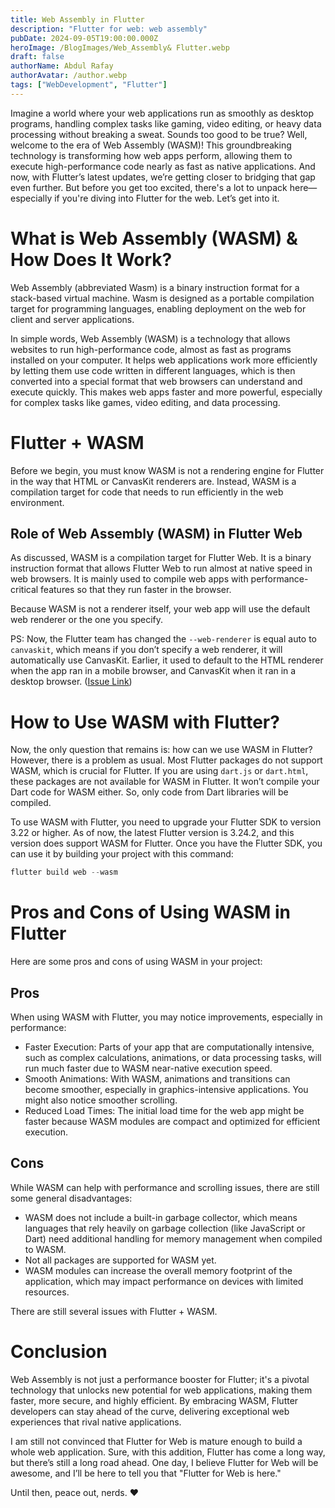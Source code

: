 ```yaml
---
title: Web Assembly in Flutter
description: "Flutter for web: web assembly"
pubDate: 2024-09-05T19:00:00.000Z
heroImage: /BlogImages/Web_Assembly& Flutter.webp
draft: false
authorName: Abdul Rafay
authorAvatar: /author.webp
tags: ["WebDevelopment", "Flutter"]
---
```


Imagine a world where your web applications run as smoothly as desktop programs, handling complex tasks like gaming, video editing, or heavy data processing without breaking a sweat. Sounds too good to be true? Well, welcome to the era of Web Assembly (WASM)! This groundbreaking technology is transforming how web apps perform, allowing them to execute high-performance code nearly as fast as native applications. And now, with Flutter’s latest updates, we’re getting closer to bridging that gap even further. But before you get too excited, there's a lot to unpack here—especially if you're diving into Flutter for the web. Let’s get into it.

# What is Web Assembly (WASM) & How Does It Work?

Web Assembly (abbreviated Wasm) is a binary instruction format for a stack-based virtual machine. Wasm is designed as a portable compilation target for programming languages, enabling deployment on the web for client and server applications.

In simple words, Web Assembly (WASM) is a technology that allows websites to run high-performance code, almost as fast as programs installed on your computer. It helps web applications work more efficiently by letting them use code written in different languages, which is then converted into a special format that web browsers can understand and execute quickly. This makes web apps faster and more powerful, especially for complex tasks like games, video editing, and data processing.

# Flutter + WASM

Before we begin, you must know WASM is not a rendering engine for Flutter in the way that HTML or CanvasKit renderers are. Instead, WASM is a compilation target for code that needs to run efficiently in the web environment.

## Role of Web Assembly (WASM) in Flutter Web

As discussed, WASM is a compilation target for Flutter Web. It is a binary instruction format that allows Flutter Web to run almost at native speed in web browsers. It is mainly used to compile web apps with performance-critical features so that they run faster in the browser.

Because WASM is not a renderer itself, your web app will use the default web renderer or the one you specify.

PS: Now, the Flutter team has changed the `--web-renderer` is equal auto to `canvaskit`, which means if you don’t specify a web renderer, it will automatically use CanvasKit. Earlier, it used to default to the HTML renderer when the app ran in a mobile browser, and CanvasKit when it ran in a desktop browser. ([Issue Link](https://github.com/flutter/flutter/issues/149826))

# How to Use WASM with Flutter?

Now, the only question that remains is: how can we use WASM in Flutter? However, there is a problem as usual. Most Flutter packages do not support WASM, which is crucial for Flutter. If you are using `dart.js` or `dart.html`, these packages are not available for WASM in Flutter. It won’t compile your Dart code for WASM either. So, only code from Dart libraries will be compiled.

To use WASM with Flutter, you need to upgrade your Flutter SDK to version 3.22 or higher. As of now, the latest Flutter version is 3.24.2, and this version does support WASM for Flutter. Once you have the Flutter SDK, you can use it by building your project with this command:

```dart
flutter build web --wasm
```

# Pros and Cons of Using WASM in Flutter

Here are some pros and cons of using WASM in your project:

## Pros

When using WASM with Flutter, you may notice improvements, especially in performance:

- Faster Execution: Parts of your app that are computationally intensive, such as complex calculations, animations, or data processing tasks, will run much faster due to WASM near-native execution speed.
- Smooth Animations: With WASM, animations and transitions can become smoother, especially in graphics-intensive applications. You might also notice smoother scrolling.
- Reduced Load Times: The initial load time for the web app might be faster because WASM modules are compact and optimized for efficient execution.

## Cons

While WASM can help with performance and scrolling issues, there are still some general disadvantages:

- WASM does not include a built-in garbage collector, which means languages that rely heavily on garbage collection (like JavaScript or Dart) need additional handling for memory management when compiled to WASM.
- Not all packages are supported for WASM yet.
- WASM modules can increase the overall memory footprint of the application, which may impact performance on devices with limited resources.

There are still several issues with Flutter + WASM.

# Conclusion

Web Assembly is not just a performance booster for Flutter; it's a pivotal technology that unlocks new potential for web applications, making them faster, more secure, and highly efficient. By embracing WASM, Flutter developers can stay ahead of the curve, delivering exceptional web experiences that rival native applications.

I am still not convinced that Flutter for Web is mature enough to build a whole web application. Sure, with this addition, Flutter has come a long way, but there’s still a long road ahead. One day, I believe Flutter for Web will be awesome, and I’ll be here to tell you that "Flutter for Web is here."

Until then, peace out, nerds. ❤️
